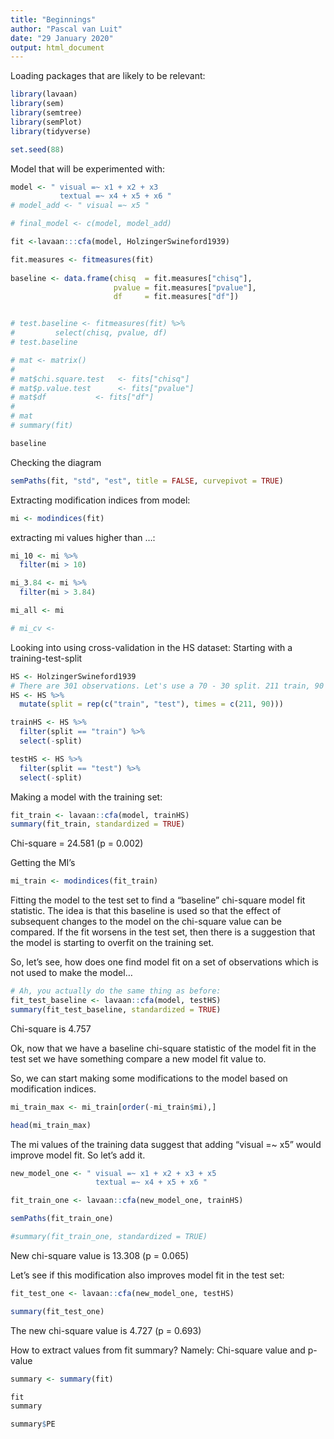 ```yaml
---
title: "Beginnings"
author: "Pascal van Luit"
date: "29 January 2020"
output: html_document
---
```


Loading packages that are likely to be relevant:
```r
library(lavaan)
library(sem)
library(semtree)
library(semPlot)
library(tidyverse)

set.seed(88)
```

Model that will be experimented with:
```r
model <- " visual =~ x1 + x2 + x3
           textual =~ x4 + x5 + x6 "
# model_add <- " visual =~ x5 "

# final_model <- c(model, model_add)

fit <-lavaan:::cfa(model, HolzingerSwineford1939)

fit.measures <- fitmeasures(fit)
      
baseline <- data.frame(chisq  = fit.measures["chisq"],
                       pvalue = fit.measures["pvalue"],
                       df     = fit.measures["df"])


# test.baseline <- fitmeasures(fit) %>% 
#         select(chisq, pvalue, df)
# test.baseline

# mat <- matrix()
# 
# mat$chi.square.test   <- fits["chisq"]
# mat$p.value.test      <- fits["pvalue"]
# mat$df           <- fits["df"]
# 
# mat
# summary(fit)

baseline

```

Checking the diagram
```r
semPaths(fit, "std", "est", title = FALSE, curvepivot = TRUE)
```

Extracting modification indices from model:
```r
mi <- modindices(fit)
```

extracting mi values higher than ...:
```r
mi_10 <- mi %>% 
  filter(mi > 10)

mi_3.84 <- mi %>% 
  filter(mi > 3.84)

mi_all <- mi

# mi_cv <- 
```

Looking into using cross-validation in the HS dataset:
Starting with a training-test-split
```r
HS <- HolzingerSwineford1939
# There are 301 observations. Let's use a 70 - 30 split. 211 train, 90 test.
HS <- HS %>% 
  mutate(split = rep(c("train", "test"), times = c(211, 90)))

trainHS <- HS %>% 
  filter(split == "train") %>% 
  select(-split)

testHS <- HS %>% 
  filter(split == "test") %>% 
  select(-split)
```

Making a model with the training set:
```r
fit_train <- lavaan::cfa(model, trainHS)
summary(fit_train, standardized = TRUE)
```
Chi-square = 24.581 (p = 0.002)

Getting the MI's
```r
mi_train <- modindices(fit_train)
```

Fitting the model to the test set to find a "baseline" chi-square model fit statistic. The idea is that this baseline is used so that the effect of subsequent changes to the model on the chi-square value can be compared. If the fit worsens in the test set, then there is a suggestion that the model is starting to overfit on the training set.

So, let's see, how does one find model fit on a set of observations which is not used to make the model...
```r
# Ah, you actually do the same thing as before:
fit_test_baseline <- lavaan::cfa(model, testHS)
summary(fit_test_baseline, standardized = TRUE)
```

Chi-square is 4.757

Ok, now that we have a baseline chi-square statistic of the model fit in the test set we have something compare a new model fit value to.

So, we can start making some modifications to the model based on modification indices.
```r
mi_train_max <- mi_train[order(-mi_train$mi),]

head(mi_train_max)
```

The mi values of the training data suggest that adding "visual =~ x5" would improve model fit. So let's add it.

```r
new_model_one <- " visual =~ x1 + x2 + x3 + x5
                   textual =~ x4 + x5 + x6 "

fit_train_one <- lavaan::cfa(new_model_one, trainHS)

semPaths(fit_train_one)

#summary(fit_train_one, standardized = TRUE)

```

New chi-square value is 13.308 (p = 0.065)

Let's see if this modification also improves model fit in the test set:
```r
fit_test_one <- lavaan::cfa(new_model_one, testHS)

summary(fit_test_one)
```

The new chi-square value is 4.727 (p = 0.693)

How to extract values from fit summary?
Namely: Chi-square value and p-value
```r
summary <- summary(fit)

fit
summary

summary$PE
```









